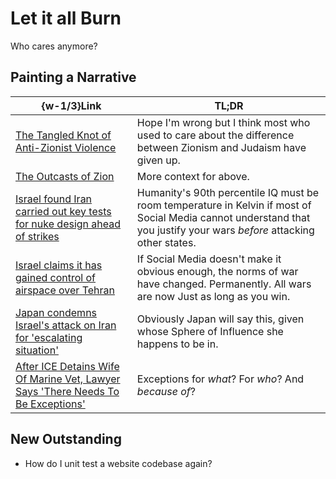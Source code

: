 #   Let it all Burn

Who cares anymore?

##  Painting a Narrative

|  \{w-1/3\}Link  |  TL;DR  |
|  ----  |  ----  |
|  [The Tangled Knot of Anti-Zionist Violence](https://jewishcurrents.org/the-tangled-knot-of-anti-zionist-violence)  |  Hope I'm wrong but I think most who used to care about the difference between Zionism and Judaism have given up.  |
|  [The Outcasts of Zion](https://www.bostonreview.net/articles/the-outcasts-of-zion)  |  More context for above.  |
|  [Israel found Iran carried out key tests for nuke design ahead of strikes](https://old.reddit.com/r/worldnews/comments/1lbx3by/israel_found_iran_carried_out_key_tests_for_nuke)  |  Humanity's 90th percentile IQ must be room temperature in Kelvin if most of Social Media cannot understand that you justify your wars _before_ attacking other states.  |
|  [Israel claims it has gained control of airspace over Tehran](https://old.reddit.com/r/worldnews/comments/1lc1hlm/israel_claims_it_has_gained_control_of_airspace)  |  If Social Media doesn't make it obvious enough, the norms of war have changed. Permanently. All wars are now Just as long as you win.  |
|  [Japan condemns Israel's attack on Iran for 'escalating situation'](https://mainichi.jp/english/articles/20250613/p2g/00m/0na/029000c)  |  Obviously Japan will say this, given whose Sphere of Influence she happens to be in.  |
|  [After ICE Detains Wife Of Marine Vet, Lawyer Says 'There Needs To Be Exceptions'](https://www.huffpost.com/entry/marine-vet-wife-detained-ice_n_684d9000e4b0028eac530a26)  |  Exceptions for _what_? For _who_? And _because of_?  |

##  New Outstanding

-   How do I unit test a website codebase again?